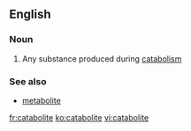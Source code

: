 ==English==

===Noun===
{{en-noun}}

#{{biochemistry}} Any substance produced during [[catabolism]]

===See also===
*[[metabolite]]

[[fr:catabolite]]
[[ko:catabolite]]
[[vi:catabolite]]
